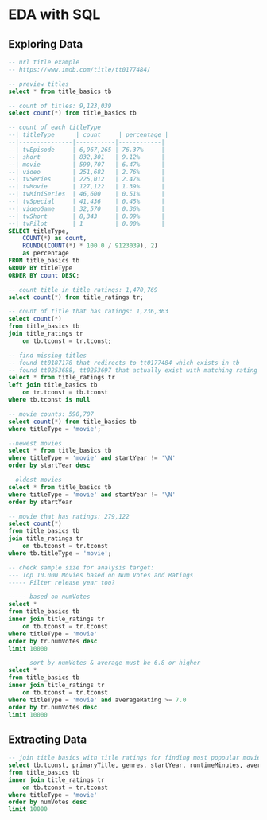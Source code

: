# EDA with SQL

## Exploring Data

``` sql
-- url title example
-- https://www.imdb.com/title/tt0177484/
```

``` sql
-- preview titles
select * from title_basics tb 
```

``` sql
-- count of titles: 9,123,039
select count(*) from title_basics tb
```

``` sql
-- count of each titleType
--| titleType      | count     | percentage |
--|---------------|-----------|------------|
--| tvEpisode     | 6,967,265 | 76.37%     |
--| short         | 832,301   | 9.12%      |
--| movie         | 590,707   | 6.47%      |
--| video         | 251,682   | 2.76%      |
--| tvSeries      | 225,012   | 2.47%      |
--| tvMovie       | 127,122   | 1.39%      |
--| tvMiniSeries  | 46,600    | 0.51%      |
--| tvSpecial     | 41,436    | 0.45%      |
--| videoGame     | 32,570    | 0.36%      |
--| tvShort       | 8,343     | 0.09%      |
--| tvPilot       | 1         | 0.00%      |
SELECT titleType,
    COUNT(*) as count,
    ROUND((COUNT(*) * 100.0 / 9123039), 2)
    as percentage
FROM title_basics tb
GROUP BY titleType
ORDER BY count DESC;
```

``` sql
-- count title in title_ratings: 1,470,769
select count(*) from title_ratings tr;
```

``` sql
-- count of title that has ratings: 1,236,363
select count(*)
from title_basics tb 
join title_ratings tr 
    on tb.tconst = tr.tconst;
```

``` sql
-- find missing titles
-- found tt0187178 that redirects to tt0177484 which exists in tb
-- found tt0253688, tt0253697 that actually exist with matching rating
select * from title_ratings tr 
left join title_basics tb 
    on tr.tconst = tb.tconst 
where tb.tconst is null
```

``` sql
-- movie counts: 590,707
select count(*) from title_basics tb 
where titleType = 'movie';
```

``` sql
--newest movies
select * from title_basics tb 
where titleType = 'movie' and startYear != '\N'
order by startYear desc 
```

``` sql
--oldest movies
select * from title_basics tb 
where titleType = 'movie' and startYear != '\N'
order by startYear
```

``` sql
-- movie that has ratings: 279,122      
select count(*)
from title_basics tb 
join title_ratings tr 
    on tb.tconst = tr.tconst 
where tb.titleType = 'movie';
```

``` sql
-- check sample size for analysis target:
--- Top 10.000 Movies based on Num Votes and Ratings
----- Filter release year too?

----- based on numVotes
select * 
from title_basics tb 
inner join title_ratings tr 
    on tb.tconst = tr.tconst 
where titleType = 'movie'
order by tr.numVotes desc
limit 10000
```

``` sql
----- sort by numVotes & average must be 6.8 or higher
select * 
from title_basics tb 
inner join title_ratings tr 
    on tb.tconst = tr.tconst 
where titleType = 'movie' and averageRating >= 7.0
order by tr.numVotes desc
limit 10000
```

## Extracting Data

``` sql
-- join title basics with title ratings for finding most popoular movies ordered by number of votes
select tb.tconst, primaryTitle, genres, startYear, runtimeMinutes, averageRating, numVotes
from title_basics tb 
inner join title_ratings tr 
	on tb.tconst = tr.tconst
where titleType = 'movie'
order by numVotes desc
limit 10000	
```
